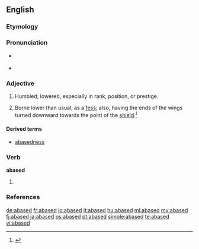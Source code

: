 ==English==

===Etymology===
{{suffix|abase|ed}}

===Pronunciation===
* {{a|RP}} {{IPA|/əˈbeɪst/}}
* {{a|GenAm}} {{IPA|/əˈbeɪst/}}

===Adjective===
{{en-adj}}

# Humbled; lowered, especially in rank, position, or prestige.
# {{heraldry}} Borne lower than usual, as a [[fess]]; also, having the ends of the wings turned downward towards the point of the [[shield]].<ref>{{reference-book | last =| first = | authorlink =  | coauthors =  | editor =Gove, Philip Babcock    | others =  | title = Webster's Third International Dictionary of the English Language Unabridged | origdate =  | origyear = 1909 | origmonth =  | url =  | format =  | accessdate =  | accessyear =  | accessmonth =  | edition =  | date =  | year =1976  | month =  | publisher =G. & C. Merriam Co.  | location = Springfield, MA | language =  | id =  | doi = | isbn =0-87779-101-5 | lccn = | ol = | pages =2| chapter =  | chapterurl =  | quote =}}</ref>

====Derived terms====
* [[abasedness]]

===Verb===
'''abased'''

# {{en-past of|abase}}

===References===
<references/>

[[de:abased]]
[[fr:abased]]
[[io:abased]]
[[it:abased]]
[[hu:abased]]
[[ml:abased]]
[[my:abased]]
[[fj:abased]]
[[ja:abased]]
[[ps:abased]]
[[pt:abased]]
[[simple:abased]]
[[te:abased]]
[[vi:abased]]